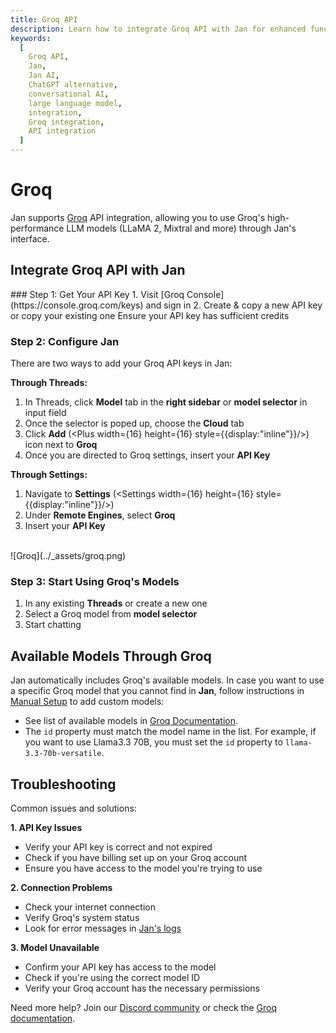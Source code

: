 ```yaml
---
title: Groq API
description: Learn how to integrate Groq API with Jan for enhanced functionality.
keywords:
  [
    Groq API,
    Jan,
    Jan AI,
    ChatGPT alternative,
    conversational AI,
    large language model,
    integration,
    Groq integration,
    API integration
  ]
---
```



# Groq

Jan supports [Groq](https://groq.com/) API integration, allowing you to use Groq's high-performance LLM models (LLaMA 2, Mixtral and more) through Jan's interface.

## Integrate Groq API with Jan

<Steps>
### Step 1: Get Your API Key
1. Visit [Groq Console](https://console.groq.com/keys) and sign in
2. Create & copy a new API key or copy your existing one

<Callout type='info'>
Ensure your API key has sufficient credits
</Callout>

### Step 2: Configure Jan
There are two ways to add your Groq API keys in Jan:

**Through Threads:**
1. In Threads, click **Model** tab in the **right sidebar** or **model selector** in input field
2. Once the selector is poped up, choose the **Cloud** tab
3. Click **Add** (<Plus width={16} height={16} style={{display:"inline"}}/>) icon next to **Groq**
4. Once you are directed to Groq settings, insert your **API Key**

**Through Settings:**
1. Navigate to **Settings** (<Settings width={16} height={16} style={{display:"inline"}}/>)
2. Under **Remote Engines**, select **Groq**
3. Insert your **API Key**

<br/>
![Groq](../_assets/groq.png)
<br/>


### Step 3: Start Using Groq's Models

1. In any existing **Threads** or create a new one
2. Select a Groq model from **model selector**
3. Start chatting
</Steps>

## Available Models Through Groq

Jan automatically includes Groq's available models. In case you want to use a specific Groq model that you cannot find in **Jan**, follow instructions in [Manual Setup](/docs/models/manage-models#4-manual-setup) to add custom models:
  - See list of available models in [Groq Documentation](https://console.groq.com/docs/models).
  - The `id` property must match the model name in the list. For example, if you want to use Llama3.3 70B, you must set the `id` property to `llama-3.3-70b-versatile`.

## Troubleshooting

Common issues and solutions:

**1. API Key Issues**
- Verify your API key is correct and not expired
- Check if you have billing set up on your Groq account
- Ensure you have access to the model you're trying to use

**2. Connection Problems**
- Check your internet connection
- Verify Groq's system status
- Look for error messages in [Jan's logs](/docs/troubleshooting#how-to-get-error-logs)

**3. Model Unavailable**
- Confirm your API key has access to the model
- Check if you're using the correct model ID
- Verify your Groq account has the necessary permissions

Need more help? Join our [Discord community](https://discord.gg/FTk2MvZwJH) or check the [Groq documentation](https://console.groq.com/docs).